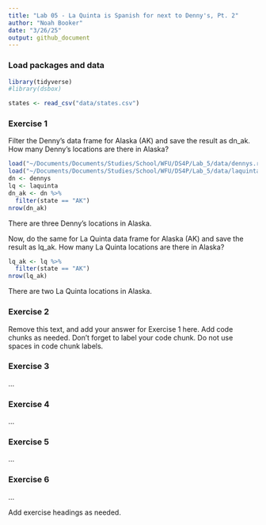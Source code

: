 ```yaml
---
title: "Lab 05 - La Quinta is Spanish for next to Denny's, Pt. 2"
author: "Noah Booker"
date: "3/26/25"
output: github_document
---
```


### Load packages and data

```r
library(tidyverse) 
#library(dsbox) 
```

```r
states <- read_csv("data/states.csv")
```

### Exercise 1
Filter the Denny’s data frame for Alaska (AK) and save the result as dn_ak. How many Denny’s locations are there in Alaska?
```r
load("~/Documents/Documents/Studies/School/WFU/DS4P/Lab_5/data/dennys.rda")
load("~/Documents/Documents/Studies/School/WFU/DS4P/Lab_5/data/laquinta.rda")
dn <- dennys
lq <- laquinta
dn_ak <- dn %>%
  filter(state == "AK")
nrow(dn_ak)
```

There are three Denny's locations in Alaska.

Now, do the same for La Quinta data frame for Alaska (AK) and save the result as lq_ak. How many La Quinta locations are there in Alaska?

```r
lq_ak <- lq %>% 
  filter(state == "AK")
nrow(lq_ak)
```

There are two La Quinta locations in Alaska.


### Exercise 2

Remove this text, and add your answer for Exercise 1 here.
Add code chunks as needed.
Don't forget to label your code chunk.
Do not use spaces in code chunk labels.

### Exercise 3

...

### Exercise 4

...

### Exercise 5

...

### Exercise 6

...

Add exercise headings as needed.
